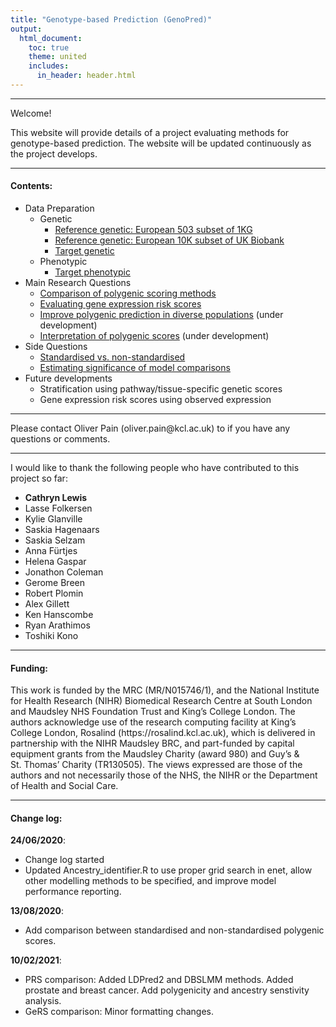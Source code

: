 ```yaml
---
title: "Genotype-based Prediction (GenoPred)"
output: 
  html_document:
    toc: true
    theme: united
    includes:
      in_header: header.html
---
```


***

Welcome!

This website will provide details of a project evaluating methods for genotype-based prediction. The website will be updated continuously as the project develops.

***

#### Contents:

* Data Preparation
  * Genetic
    * [Reference genetic: European 503 subset of 1KG](Pipeline_prep.html)
    * [Reference genetic: European 10K subset of UK Biobank](Pipeline_prep_withUKBB_ref.html)
    * [Target genetic](Genotype-based_scoring_in_target_samples.html)
  * Phenotypic
    * [Target phenotypic](Target_sample_phenotype_prep.html)
    
* Main Research Questions
  * [Comparison of polygenic scoring methods](Determine_optimal_polygenic_scoring_approach.html)
  * [Evaluating gene expression risk scores](Functionally_informed_prediction.html)
  * [Improve polygenic prediction in diverse populations](DiverseAncestry.html) (under development)
  * [Interpretation of polygenic scores](Validating_ImputeMe_Ideas.html) (under development)
  
* Side Questions 
  * [Standardised vs. non-standardised](standardised_vs_nonstandarised.html)
  * [Estimating significance of model comparisons](Z-test_vs_ANOVA_V2.html)

* Future developments
  * Stratification using pathway/tissue-specific genetic scores
  * Gene expression risk scores using observed expression

***

Please contact Oliver Pain (oliver.pain@kcl.ac.uk) to if you have any questions or comments.

***

I would like to thank the following people who have contributed to this project so far:

* **Cathryn Lewis**
* Lasse Folkersen
* Kylie Glanville
* Saskia Hagenaars
* Saskia Selzam
* Anna F&uuml;rtjes
* Helena Gaspar
* Jonathon Coleman
* Gerome Breen
* Robert Plomin
* Alex Gillett
* Ken Hanscombe
* Ryan Arathimos
* Toshiki Kono

***

#### Funding:

This work is funded by the MRC (MR/N015746/1), and the National Institute for Health Research (NIHR) Biomedical Research Centre at South London and Maudsley NHS Foundation Trust and King’s College London. The authors acknowledge use of the research computing facility at King’s College London, Rosalind (https://rosalind.kcl.ac.uk), which is delivered in partnership with the NIHR Maudsley BRC, and part-funded by capital equipment grants from the Maudsley Charity (award 980) and Guy’s & St. Thomas’ Charity (TR130505). The views expressed are those of the authors and not necessarily those of the NHS, the NIHR or the Department of Health and Social Care. 

***

#### Change log:

**24/06/2020**:

* Change log started
* Updated Ancestry_identifier.R to use proper grid search in enet, allow other modelling methods to be specified, and improve model performance reporting.

**13/08/2020**:

* Add comparison between standardised and non-standardised polygenic scores.

**10/02/2021**:

* PRS comparison: Added LDPred2 and DBSLMM methods. Added prostate and breast cancer. Add polygenicity and ancestry senstivity analysis.
* GeRS comparison: Minor formatting changes.



